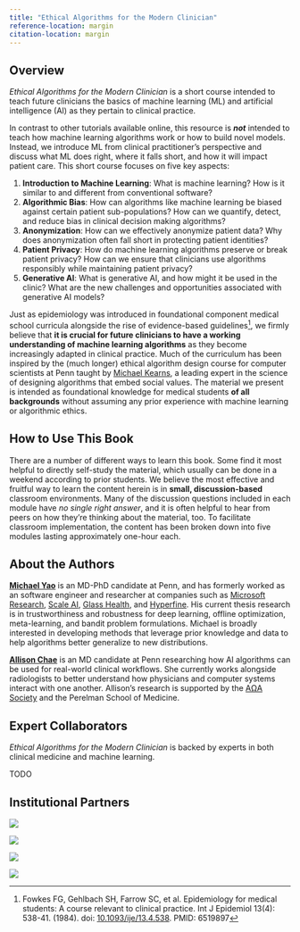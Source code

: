 ```yaml
---
title: "Ethical Algorithms for the Modern Clinician"
reference-location: margin
citation-location: margin
---
```


## Overview

*Ethical Algorithms for the Modern Clinician* is a short course intended to teach future clinicians the basics of machine learning (ML) and artificial intelligence (AI) as they pertain to clinical practice.

In contrast to other tutorials available online, this resource is ***not*** intended to teach how machine learning algorithms work or how to build novel models. Instead, we introduce ML from clinical practitioner's perspective and discuss what ML does right, where it falls short, and how it will impact patient care. This short course focuses on five key aspects:

1. **Introduction to Machine Learning**: What is machine learning? How is it similar to and different from conventional software?
2. **Algorithmic Bias**: How can algorithms like machine learning be biased against certain patient sub-populations? How can we quantify, detect, and reduce bias in clinical decision making algorithms?
3. **Anonymization**: How can we effectively anonymize patient data? Why does anonymization often fall short in protecting patient identities?
4. **Patient Privacy**: How do machine learning algorithms preserve or break patient privacy? How can we ensure that clinicians use algorithms responsibly while maintaining patient privacy?
5. **Generative AI**: What is generative AI, and how might it be used in the clinic? What are the new challenges and opportunities associated with generative AI models?

Just as epidemiology was introduced in foundational component medical school curricula alongside the rise of evidence-based guidelines[^1], we firmly believe that **it is crucial for future clinicians to have a working understanding of machine learning algorithms** as they become increasingly adapted in clinical practice. Much of the curriculum has been inspired by the (much longer) ethical algorithm design course for computer scientists at Penn taught by [Michael Kearns](https://www.cis.upenn.edu/~mkearns/), a leading expert in the science of designing algorithms that embed social values. The material we present is intended as foundational knowledge for medical students **of all backgrounds** without assuming any prior experience with machine learning or algorithmic ethics.

[^1]: Fowkes FG, Gehlbach SH, Farrow SC, et al. Epidemiology for medical students: A course relevant to clinical practice. Int J Epidemiol 13(4): 538-41. (1984). doi: [10.1093/ije/13.4.538](https://pubmed.ncbi.nlm.nih.gov/6519897/). PMID: 6519897

## How to Use This Book

There are a number of different ways to learn this book. Some find it most helpful to directly self-study the material, which usually can be done in a weekend according to prior students. We believe the most effective and fruitful way to learn the content herein is in **small, discussion-based** classroom environments. Many of the discussion questions included in each module have *no single right answer*, and it is often helpful to hear from peers on how they're thinking about the material, too. To facilitate classroom implementation, the content has been broken down into five modules lasting approximately one-hour each.

## About the Authors

**[Michael Yao](https://www.michaelsyao.com)** is an MD-PhD candidate at Penn, and has formerly worked as an software engineer and researcher at companies such as [Microsoft Research](https://www.microsoft.com/en-us/research/lab/microsoft-health-futures/), [Scale AI](https://scale.com/), [Glass Health](https://glass.health/), and [Hyperfine](https://hyperfine.io/). His current thesis research  is in trustworthiness and robustness for deep learning, offline optimization, meta-learning, and bandit problem formulations. Michael is broadly interested in developing methods that leverage prior knowledge and data to help algorithms better generalize to new distributions.

**[Allison Chae](https://www.allisonchae.com)** is an MD candidate at Penn researching how AI algorithms can be used for real-world clinical workflows. She currently works alongside radiologists to better understand how physicians and computer systems interact with one another. Allison's research is supported by the [A&Omega;A Society](https://www.alphaomegaalpha.org/programs/carolyn-l-kuckein-student-research-fellowship/) and the Perelman School of Medicine.

## Expert Collaborators

*Ethical Algorithms for the Modern Clinician* is backed by experts in both clinical medicine and machine learning.

TODO

## Institutional Partners

::: {layout="[[2,2,1,1.7]]"}
![](/images/penn-med.png)

![](/images/penn-seas.png)

![](/images/mdplus.png)

![](/images/apsa.png)
:::
